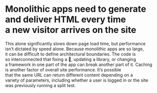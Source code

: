 
<Split>
  <h1>Monolithic apps need to generate and deliver HTML every time a new visitor arrives on the site</h1>
  <HTMLGeneration />
</Split>

<Notes>
This alone significantly slows down page load time,
but performance isn’t dictated by speed alone.
Because monolithic apps are so large, it can be
difficult to define architectural boundaries. The
code is so interconnected that fixing a 🐛,
updating a library, or changing a framework in one
part of the app can break another part of it. Caching
is another factor of overall site performance. It’s
possible that the same URL can return different
content depending on a variety of parameters,
including whether a user is logged in or the site
was previously running a split test.
</Notes>
